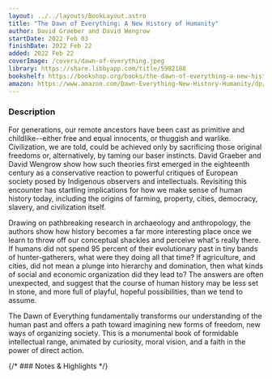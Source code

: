 ```yaml
---
layout: ../../layouts/BookLayout.astro
title: "The Dawn of Everything: A New History of Humanity"
author: David Graeber and David Wengrow
startDate: 2022 Feb 03
finishDate: 2022 Feb 22
added: 2022 Feb 22
coverImage: /covers/dawn-of-everything.jpeg
library: https://share.libbyapp.com/title/5982188
bookshelf: https://bookshop.org/books/the-dawn-of-everything-a-new-history-of-humanity/9780374157357
amazon: https://www.amazon.com/Dawn-Everything-New-History-Humanity/dp/0374157359
---
```


<ReadingTime
startDate  = {frontmatter.startDate}
finishDate = {frontmatter.finishDate}
/>

### Description
For generations, our remote ancestors have been cast as primitive and childlike--either free and equal innocents, or thuggish and warlike. Civilization, we are told, could be achieved only by sacrificing those original freedoms or, alternatively, by taming our baser instincts. David Graeber and David Wengrow show how such theories first emerged in the eighteenth century as a conservative reaction to powerful critiques of European society posed by Indigenous observers and intellectuals. Revisiting this encounter has startling implications for how we make sense of human history today, including the origins of farming, property, cities, democracy, slavery, and civilization itself.

Drawing on pathbreaking research in archaeology and anthropology, the authors show how history becomes a far more interesting place once we learn to throw off our conceptual shackles and perceive what's really there. If humans did not spend 95 percent of their evolutionary past in tiny bands of hunter-gatherers, what were they doing all that time? If agriculture, and cities, did not mean a plunge into hierarchy and domination, then what kinds of social and economic organization did they lead to? The answers are often unexpected, and suggest that the course of human history may be less set in stone, and more full of playful, hopeful possibilities, than we tend to assume.

The Dawn of Everything fundamentally transforms our understanding of the human past and offers a path toward imagining new forms of freedom, new ways of organizing society. This is a monumental book of formidable intellectual range, animated by curiosity, moral vision, and a faith in the power of direct action.

{/* ### Notes & Highlights */}

<BuyBook
  library   = {frontmatter.library}
  bookshelf = {frontmatter.bookshelf}
  amazon    = {frontmatter.amazon}
/>
